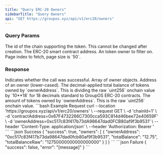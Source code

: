 ```yaml
---
title: "Query ERC-20 Owners"
sidebarTitle: "Query Owners"
api: "GET https://groupos.xyz/api/v1/erc20/owners"
---
```


### Query Params

<ParamField query="chainId" type="number" required>
  The id of the chain supporting the token. This cannot be changed after
  creation.
</ParamField>
<ParamField query="contractAddress" type="string" required>
  The ERC-20 smart contract address.
</ParamField>
<ParamField query="ownerAddress" type="string" optional>
  An token owner to filter on.
</ParamField>
<ParamField query="page" type="number" optional>
  Page index to fetch, page size is `50`.
</ParamField>

### Response

<ResponseField name="success" type="boolean">
  Indicates whether the call was successful.
</ResponseField>
<ResponseField name="owners" type="object[]">
  Array of owner objects.
  <Expandable title="object">
    <ResponseField name="ownerAddress" type="string">
      Address of an owner (lower-cased).
    </ResponseField>
    <ResponseField name="totalBalance" type="string">
      The decimal-applied total balance of tokens owned by `ownerAddress`. This
      is dividing the raw `uint256` onchain value by `10**18` for 18 decimals
      standard to GroupOS ERC-20 contracts.
    </ResponseField>
    <ResponseField name="totalBalanceRaw" type="string">
      The amount of tokens owned by `ownerAddress`. This is the raw `uint256`
      onchain value.
    </ResponseField>
  </Expandable>
</ResponseField>

<RequestExample>
  ```bash Example Request
  curl --location 'https://groupos.xyz/api/v1/erc20/owners' \
  --request GET \
  -d 'chainId=1' \
  -d 'contractAddress=0x67F4732266C7300cca593C814d46bee72e40659F' \
  -d 'ownerAddress=0xc517c83f417b73dA98647dad0FCB80af9f3b9531' \
  --header 'Content-Type: application/json' \
  --header 'Authorization: Bearer <token>'
  ```
</RequestExample>

<ResponseExample>
  ```json Success
  {
    "success": true,
    "owners": [
      {
        "ownerAddress": "0xc517c83f417b73da98647dad0fcb80af9f3b9531",
        "totalBalance": "12.75",
        "totalBalanceRaw": "12750000000000000000"
      }
    ]
  }
  ```
  ```json Failure
  {
    "success": false,
    "error": "[message]"
  }
  ```
</ResponseExample>
